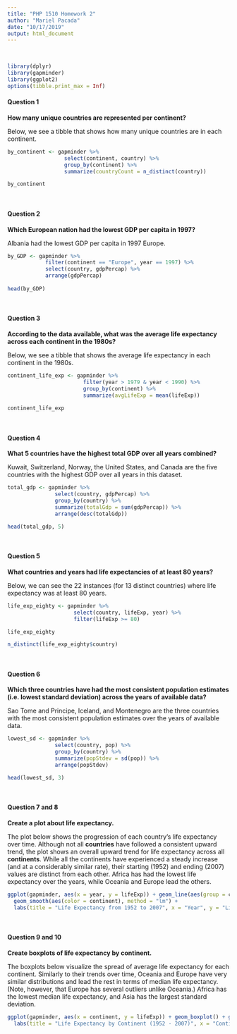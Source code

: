 ```yaml
---
title: "PHP 1510 Homework 2"
author: "Mariel Pacada" 
date: "10/17/2019"
output: html_document
---
```


&nbsp;
```r
library(dplyr)
library(gapminder)
library(ggplot2)
options(tibble.print_max = Inf) 
```
#### Question 1
**How many unique countries are represented per continent?**
&nbsp;

Below, we see a tibble that shows how many unique countries are in each continent.
```r
by_continent <- gapminder %>%
                  select(continent, country) %>%
                  group_by(continent) %>% 
                  summarize(countryCount = n_distinct(country))

by_continent
```
&nbsp;

#### Question 2
**Which European nation had the lowest GDP per capita in 1997?**
&nbsp; 

Albania had the lowest GDP per capita in 1997 Europe. 
```r
by_GDP <- gapminder %>%
            filter(continent == "Europe", year == 1997) %>%
            select(country, gdpPercap) %>%
            arrange(gdpPercap)
            
head(by_GDP)
```
&nbsp; 

#### Question 3
**According to the data available, what was the average life expectancy across each continent in the 1980s?**
&nbsp; 

Below, we see a tibble that shows the average life expectancy in each continent in the 1980s. 
```r
continent_life_exp <- gapminder %>%
                        filter(year > 1979 & year < 1990) %>%
                        group_by(continent) %>% 
                        summarize(avgLifeExp = mean(lifeExp))
                        
continent_life_exp
```
&nbsp; 

#### Question 4
**What 5 countries have the highest total GDP over all years combined?**
&nbsp; 

Kuwait, Switzerland, Norway, the United States, and Canada are the five countries with the highest GDP over all years in this dataset. 
```r
total_gdp <- gapminder %>% 
               select(country, gdpPercap) %>%
               group_by(country) %>%
               summarize(totalGdp = sum(gdpPercap)) %>%
               arrange(desc(totalGdp))

head(total_gdp, 5)
```
&nbsp; 

#### Question 5
**What countries and years had life expectancies of at least 80 years?**
&nbsp; 

Below, we can see the 22 instances (for 13 distinct countries) where life expectancy was at least 80 years. 
```r
life_exp_eighty <- gapminder %>% 
                     select(country, lifeExp, year) %>%
                     filter(lifeExp >= 80)

life_exp_eighty
```
```r
n_distinct(life_exp_eighty$country)
```
&nbsp; 

#### Question 6
**Which three countries have had the most consistent population estimates (i.e. lowest standard deviation) across the years of available data?**
&nbsp; 

Sao Tome and Principe, Iceland, and Montenegro are the three countries with the most consistent population estimates over the years of available data. 
```r
lowest_sd <- gapminder %>% 
               select(country, pop) %>%
               group_by(country) %>%
               summarize(popStdev = sd(pop)) %>%
               arrange(popStdev)

head(lowest_sd, 3)
```
&nbsp;

#### Question 7 and 8
**Create a plot about life expectancy.**
&nbsp; 

The plot below shows the progression of each country's life expectancy over time. Although not all **countries** have followed a consistent upward trend, the plot shows an overall upward trend for life expectancy across all **continents**. While all the continents have experienced a steady increase (and at a considerably similar rate), their starting (1952) and ending (2007) values are distinct from each other. Africa has had the lowest life expectancy over the years, while Oceania and Europe lead the others. 
```r
ggplot(gapminder, aes(x = year, y = lifeExp)) + geom_line(aes(group = country)) + 
  geom_smooth(aes(color = continent), method = "lm") + 
  labs(title = "Life Expectancy from 1952 to 2007", x = "Year", y = "Life Expectancy (in years)")
```
&nbsp; 

#### Question 9 and 10
**Create boxplots of life expectancy by continent.**
&nbsp;

The boxplots below visualize the spread of average life expectancy for each continent. Similarly to their trends over time, Oceania and Europe have very similar distributions and lead the rest in terms of median life expectancy. (Note, however, that Europe has several outliers unlike Oceania.) Africa has the lowest median life expectancy, and Asia has the largest standard deviation.
```r
ggplot(gapminder, aes(x = continent, y = lifeExp)) + geom_boxplot() + geom_jitter(alpha = 0.04) + 
  labs(title = "Life Expectancy by Continent (1952 - 2007)", x = "Continent", y = "Life Expectancy (in years)")
```
